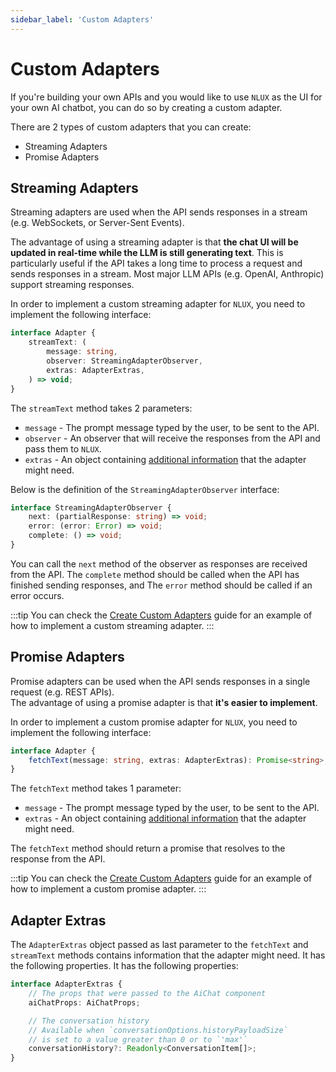 ```yaml
---
sidebar_label: 'Custom Adapters'
---
```






# Custom Adapters

If you're building your own APIs and you would like to use `NLUX` as the UI for your own AI chatbot,
you can do so by creating a custom adapter.

<PlatformSelector reactJs={ReactJs} javascript={JavaScript}/>

There are 2 types of custom adapters that you can create:

* Streaming Adapters
* Promise Adapters

## Streaming Adapters

Streaming adapters are used when the API sends responses in a stream (e.g. WebSockets, or Server-Sent Events).

The advantage of using a streaming adapter is that **the chat UI will be updated in real-time while the LLM is still
generating text**. This is particularly useful if the API takes a long time to process a request and sends responses
in a stream. Most major LLM APIs (e.g. OpenAI, Anthropic) support streaming responses.

In order to implement a custom streaming adapter for `NLUX`, you need to implement the following interface:

```typescript
interface Adapter {
    streamText: (
        message: string,
        observer: StreamingAdapterObserver,
        extras: AdapterExtras,
    ) => void;
}
```

The `streamText` method takes 2 parameters:

* `message` - The prompt message typed by the user, to be sent to the API.
* `observer` - An observer that will receive the responses from the API and pass them to `NLUX`.
* `extras` - An object containing [additional information](#adapter-extras) that the adapter might need.

Below is the definition of the `StreamingAdapterObserver` interface:

```typescript
interface StreamingAdapterObserver {
    next: (partialResponse: string) => void;
    error: (error: Error) => void;
    complete: () => void;
}
```

You can call the `next` method of the observer as responses are received from the API.
The `complete` method should be called when the API has finished sending responses, and
The `error` method should be called if an error occurs.

:::tip
You can check the [Create Custom Adapters](/learn/adapters/custom-adapters/create-custom-adapter) guide for an example of how to
implement a custom streaming adapter.
:::

## Promise Adapters

Promise adapters can be used when the API sends responses in a single request (e.g. REST APIs).<br />
The advantage of using a promise adapter is that **it's easier to implement**.

In order to implement a custom promise adapter for `NLUX`, you need to implement the following interface:

```typescript
interface Adapter {
    fetchText(message: string, extras: AdapterExtras): Promise<string>;
}
```

The `fetchText` method takes 1 parameter:

* `message` - The prompt message typed by the user, to be sent to the API.
* `extras` - An object containing [additional information](#adapter-extras) that the adapter might need.

The `fetchText` method should return a promise that resolves to the response from the API.

:::tip
You can check the [Create Custom Adapters](/learn/adapters/custom-adapters/create-custom-adapter) guide for an example of how to
implement a custom promise adapter.
:::

## Adapter Extras

The `AdapterExtras` object passed as last parameter to the `fetchText` and `streamText` methods contains
information that the adapter might need. It has the following properties. It has the following properties:

```typescript
interface AdapterExtras {
    // The props that were passed to the AiChat component
    aiChatProps: AiChatProps;

    // The conversation history
    // Available when `conversationOptions.historyPayloadSize`
    // is set to a value greater than 0 or to `'max'`
    conversationHistory?: Readonly<ConversationItem[]>;
}
```